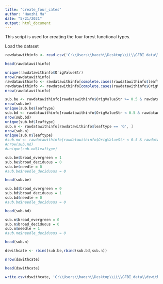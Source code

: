---
title: "create_four_cates"
author: "Haozhi Ma"
date: "5/21/2021"
output: html_document
---

This script is used for creating the four forest functional types. 


Load the dataset

```{R}

rawdatawithinfo <- read.csv('C:\\Users\\haozh\\Desktop\\LL\\GFBI_data\\raregfdata_with_habit_type_20211208.csv')

head(rawdatawithinfo)

unique(rawdatawithinfo$OrigValueStr)
nrow(rawdatawithinfo)
rawdatawithinfo <- rawdatawithinfo[complete.cases(rawdatawithinfo$leaftype),]
rawdatawithinfo <- rawdatawithinfo[complete.cases(rawdatawithinfo$OrigValueStr),]
nrow(rawdatawithinfo)
```

```{R}
sub.be <- rawdatawithinfo[rawdatawithinfo$OrigValueStr >= 0.5 & rawdatawithinfo$leaftype == 'A', ]
nrow(sub.be)
unique(sub.be$leaftype)
sub.bd <- rawdatawithinfo[rawdatawithinfo$OrigValueStr < 0.5 & rawdatawithinfo$leaftype == 'A', ]
nrow(sub.bd)
unique(sub.bd$leaftype)
sub.n <- rawdatawithinfo[rawdatawithinfo$leaftype == 'G', ]
nrow(sub.n)
unique(sub.n$leaftype)
#sub.nd <- rawdatawithinfo[rawdatawithinfo$OrigValueStr < 0.5 & rawdatawithinfo$leaftype == 'G', ]
#nrow(sub.nd)
#unique(sub.nd$leaftype)

```

```{R}
sub.be$broad_evergreen = 1
sub.be$broad_deciduous = 0
sub.be$needle = 0
#sub.be$needle_deciduous = 0

head(sub.be)
```

```{R}
sub.bd$broad_evergreen = 0
sub.bd$broad_deciduous = 1
sub.bd$needle = 0
#sub.bd$needle_deciduous = 0

head(sub.bd)
```

```{R}
sub.n$broad_evergreen = 0
sub.n$broad_deciduous = 0
sub.n$needle = 1
#sub.ne$needle_deciduous = 0

head(sub.n)
```



```{R}

dswithcate <- rbind(sub.be,rbind(sub.bd,sub.n))

nrow(dswithcate)

head(dswithcate)


```

```{R}
write.csv(dswithcate, 'C:\\Users\\haozh\\Desktop\\LL\\GFBI_data\\dswithcate_20211208.csv')

```



